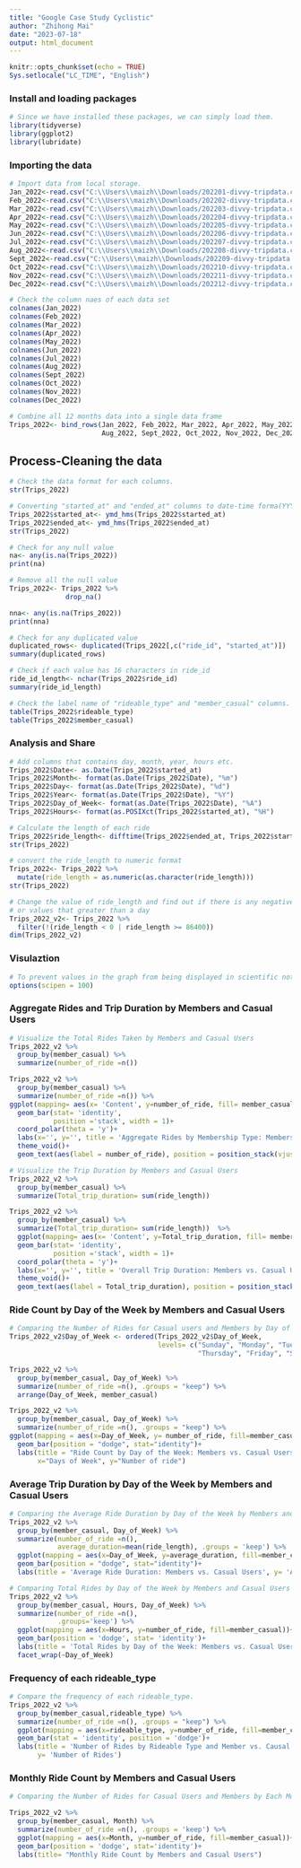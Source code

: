 ---
title: "Google Case Study Cyclistic"
author: "Zhihong Mai"
date: "2023-07-18"
output: html_document
---

```{r setup, include=FALSE}
knitr::opts_chunk$set(echo = TRUE)
Sys.setlocale("LC_TIME", "English")
```


### Install and loading packages
```{r warning=FALSE}
# Since we have installed these packages, we can simply load them.
library(tidyverse)
library(ggplot2)
library(lubridate)
```

### Importing the data
```{r}
# Import data from local storage. 
Jan_2022<-read.csv("C:\\Users\\maizh\\Downloads/202201-divvy-tripdata.csv",header=TRUE)
Feb_2022<-read.csv("C:\\Users\\maizh\\Downloads/202202-divvy-tripdata.csv",header=TRUE)
Mar_2022<-read.csv("C:\\Users\\maizh\\Downloads/202203-divvy-tripdata.csv",header=TRUE)
Apr_2022<-read.csv("C:\\Users\\maizh\\Downloads/202204-divvy-tripdata.csv",header=TRUE)
May_2022<-read.csv("C:\\Users\\maizh\\Downloads/202205-divvy-tripdata.csv",header=TRUE)
Jun_2022<-read.csv("C:\\Users\\maizh\\Downloads/202206-divvy-tripdata.csv",header=TRUE)
Jul_2022<-read.csv("C:\\Users\\maizh\\Downloads/202207-divvy-tripdata.csv",header=TRUE)
Aug_2022<-read.csv("C:\\Users\\maizh\\Downloads/202208-divvy-tripdata.csv",header=TRUE)
Sept_2022<-read.csv("C:\\Users\\maizh\\Downloads/202209-divvy-tripdata.csv",header=TRUE)
Oct_2022<-read.csv("C:\\Users\\maizh\\Downloads/202210-divvy-tripdata.csv",header=TRUE)
Nov_2022<-read.csv("C:\\Users\\maizh\\Downloads/202211-divvy-tripdata.csv",header=TRUE)
Dec_2022<-read.csv("C:\\Users\\maizh\\Downloads/202212-divvy-tripdata.csv",header=TRUE)
```


```{r}
# Check the column naes of each data set
colnames(Jan_2022)
colnames(Feb_2022)
colnames(Mar_2022)
colnames(Apr_2022)
colnames(May_2022)
colnames(Jun_2022)
colnames(Jul_2022)
colnames(Aug_2022)
colnames(Sept_2022)
colnames(Oct_2022)
colnames(Nov_2022)
colnames(Dec_2022)
```


```{r}
# Combine all 12 months data into a single data frame
Trips_2022<- bind_rows(Jan_2022, Feb_2022, Mar_2022, Apr_2022, May_2022, Jun_2022, Jul_2022,
                       Aug_2022, Sept_2022, Oct_2022, Nov_2022, Dec_2022)
```

## Process-Cleaning the data

```{r}
# Check the data format for each columns.
str(Trips_2022)
```

```{r}
# Converting "started_at" and "ended_at" columns to date-time forma(YYYY-MM-DD HH:MM:SS). 
Trips_2022$started_at<- ymd_hms(Trips_2022$started_at)
Trips_2022$ended_at<- ymd_hms(Trips_2022$ended_at)
str(Trips_2022)
```

```{r}
# Check for any null value
na<- any(is.na(Trips_2022))
print(na)

# Remove all the null value
Trips_2022<- Trips_2022 %>% 
              drop_na()

nna<- any(is.na(Trips_2022))
print(nna)
```

```{r}
# Check for any duplicated value
duplicated_rows<- duplicated(Trips_2022[,c("ride_id", "started_at")])
summary(duplicated_rows)
```

```{r}
# Check if each value has 16 characters in ride_id
ride_id_length<- nchar(Trips_2022$ride_id)
summary(ride_id_length)
```

```{r}
# Check the label name of "rideable_type" and "member_casual" columns.
table(Trips_2022$rideable_type)
table(Trips_2022$member_casual)
```

### Analysis and Share

```{r}
# Add columns that contains day, month, year, hours etc.
Trips_2022$Date<- as.Date(Trips_2022$started_at)
Trips_2022$Month<- format(as.Date(Trips_2022$Date), "%m")
Trips_2022$Day<- format(as.Date(Trips_2022$Date), "%d")
Trips_2022$Year<- format(as.Date(Trips_2022$Date), "%Y")
Trips_2022$Day_of_Week<- format(as.Date(Trips_2022$Date), "%A")
Trips_2022$Hours<- format(as.POSIXct(Trips_2022$started_at), "%H")
```

```{r}
# Calculate the length of each ride
Trips_2022$ride_length<- difftime(Trips_2022$ended_at, Trips_2022$started_at)
str(Trips_2022)
```

```{r}
# convert the ride_length to numeric format
Trips_2022<- Trips_2022 %>% 
  mutate(ride_length = as.numeric(as.character(ride_length)))
str(Trips_2022)
```

```{r}
# Change the value of ride_length and find out if there is any negative value 
# or values that greater than a day
Trips_2022_v2<- Trips_2022 %>% 
  filter(!(ride_length < 0 | ride_length >= 86400))
dim(Trips_2022_v2)
```

### Visulaztion
```{r}
# To prevent values in the graph from being displayed in scientific notation such as "2e+02," 
options(scipen = 100)
```

### Aggregate Rides and Trip Duration by Members and Casual Users
```{r}
# Visualize the Total Rides Taken by Members and Casual Users
Trips_2022_v2 %>% 
  group_by(member_casual) %>% 
  summarize(number_of_ride =n())

Trips_2022_v2 %>% 
  group_by(member_casual) %>% 
  summarize(number_of_ride =n()) %>% 
ggplot(mapping= aes(x= 'Content', y=number_of_ride, fill= member_casual))+  
  geom_bar(stat= 'identity', 
           position ='stack', width = 1)+            
  coord_polar(theta = 'y')+          
  labs(x='', y='', title = 'Aggregate Rides by Membership Type: Members vs Casual Users')+  
  theme_void()+    
  geom_text(aes(label = number_of_ride), position = position_stack(vjust = 0.5))

# Visualize the Trip Duration by Members and Casual Users
Trips_2022_v2 %>% 
  group_by(member_casual) %>% 
  summarize(Total_trip_duration= sum(ride_length))

Trips_2022_v2 %>% 
  group_by(member_casual) %>% 
  summarize(Total_trip_duration= sum(ride_length))  %>% 
  ggplot(mapping= aes(x= 'Content', y=Total_trip_duration, fill= member_casual))+
  geom_bar(stat= 'identity', 
           position ='stack', width = 1)+
  coord_polar(theta = 'y')+          
  labs(x='', y='', title = 'Overall Trip Duration: Members vs. Casual Users')+  
  theme_void()+    
  geom_text(aes(label = Total_trip_duration), position = position_stack(vjust = 0.5))
```

### Ride Count by Day of the Week by Members and Casual Users 

```{r}
# Comparing the Number of Rides for Casual users and Members by Day of the Week
Trips_2022_v2$Day_of_Week <- ordered(Trips_2022_v2$Day_of_Week, 
                                     levels= c("Sunday", "Monday", "Tuesday", "Wednesday",
                                               "Thursday", "Friday", "Saturday"))

Trips_2022_v2 %>% 
  group_by(member_casual, Day_of_Week) %>% 
  summarize(number_of_ride =n(), .groups = "keep") %>% 
  arrange(Day_of_Week, member_casual)

Trips_2022_v2 %>% 
  group_by(member_casual, Day_of_Week) %>% 
  summarize(number_of_ride =n(), .groups = "keep") %>% 
ggplot(mapping = aes(x=Day_of_Week, y= number_of_ride, fill=member_casual))+
  geom_bar(position = "dodge", stat="identity")+
  labs(title = "Ride Count by Day of the Week: Members vs. Casual Users", 
       x="Days of Week", y="Number of ride")
```

### Average Trip Duration by Day of the Week by Members and Casual Users 

```{r}
# Comparing the Average Ride Duration by Day of the Week by Members and Casual Users 
Trips_2022_v2 %>% 
  group_by(member_casual, Day_of_Week) %>% 
  summarize(number_of_ride =n(),
            average_duration=mean(ride_length), .groups = 'keep') %>% 
  ggplot(mapping = aes(x=Day_of_Week, y=average_duration, fill=member_casual))+
  geom_bar(position = "dodge", stat="identity")+
  labs(title = 'Average Ride Duration: Members vs. Casual Users', y= 'Average_duration')
```

```{r}
# Comparing Total Rides by Day of the Week by Members and Casual Users (Per Hour)
Trips_2022_v2 %>% 
  group_by(member_casual, Hours, Day_of_Week) %>% 
  summarize(number_of_ride =n(),
            .groups='keep') %>% 
  ggplot(mapping = aes(x=Hours, y=number_of_ride, fill=member_casual))+
  geom_bar(position = 'dodge', stat= 'identity')+
  labs(title = 'Total Rides by Day of the Week: Members vs. Casual Users (Per Hour)', y='Number of Rides')+
  facet_wrap(~Day_of_Week)
```

### Frequency of each rideable_type 
```{r}
# Compare the frequency of each rideable_type.
Trips_2022_v2 %>% 
  group_by(member_casual,rideable_type) %>% 
  summarize(number_of_ride =n(), .groups = "keep") %>% 
  ggplot(mapping = aes(x=rideable_type, y=number_of_ride, fill=member_casual))+
  geom_bar(stat = 'identity', position = 'dodge')+
  labs(title = 'Number of Rides by Rideable Type and Member vs. Causal User', x= 'Rideable Type',
       y= 'Number of Rides')
```

### Monthly Ride Count by Members and Casual Users
```{r}
# Comparing the Number of Rides for Casual Users and Members by Each Month

Trips_2022_v2 %>% 
  group_by(member_casual, Month) %>% 
  summarize(number_of_ride =n(), .groups = 'keep') %>% 
  ggplot(mapping = aes(x=Month, y=number_of_ride, fill=member_casual))+
  geom_bar(position = 'dodge', stat='identity')+
  labs(title= "Monthly Ride Count by Members and Casual Users")
```
